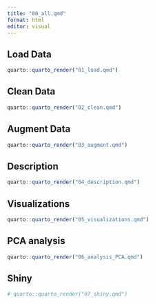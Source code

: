 ```yaml
---
title: "00_all.qmd"
format: html
editor: visual
---
```


## Load Data

```r
quarto::quarto_render("01_load.qmd")
```

## Clean Data

```r
quarto::quarto_render("02_clean.qmd")
```

## Augment Data

```r
quarto::quarto_render("03_augment.qmd")
```

## Description

```r
quarto::quarto_render("04_description.qmd")
```

## Visualizations

```r
quarto::quarto_render("05_visualizations.qmd")
```

## PCA analysis

```r
quarto::quarto_render("06_analysis_PCA.qmd")
```

## Shiny

```r
# quarto::quarto_render("07_shiny.qmd")
```
